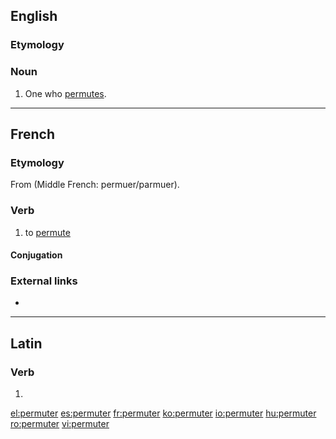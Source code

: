 ==English==

===Etymology===
{{suffix|permute|er|lang=en}}

===Noun===
{{en-noun}}

# One who [[permute]]s.

----

==French==

===Etymology===
From {{etyl|la|fr}} {{m|la|permūtō||transform; exchange}} (Middle French: permuer/parmuer).

===Verb===
{{fr-verb}}

# to [[permute]]

====Conjugation====
{{fr-conj-er|permut|avoir}}

===External links===
* {{R:TLFi}}

----

==Latin==

===Verb===
{{la-verb-form|permūter}}

# {{inflection of|permūtō||1|s|pres|pasv|subj|lang=la}}

[[el:permuter]]
[[es:permuter]]
[[fr:permuter]]
[[ko:permuter]]
[[io:permuter]]
[[hu:permuter]]
[[ro:permuter]]
[[vi:permuter]]